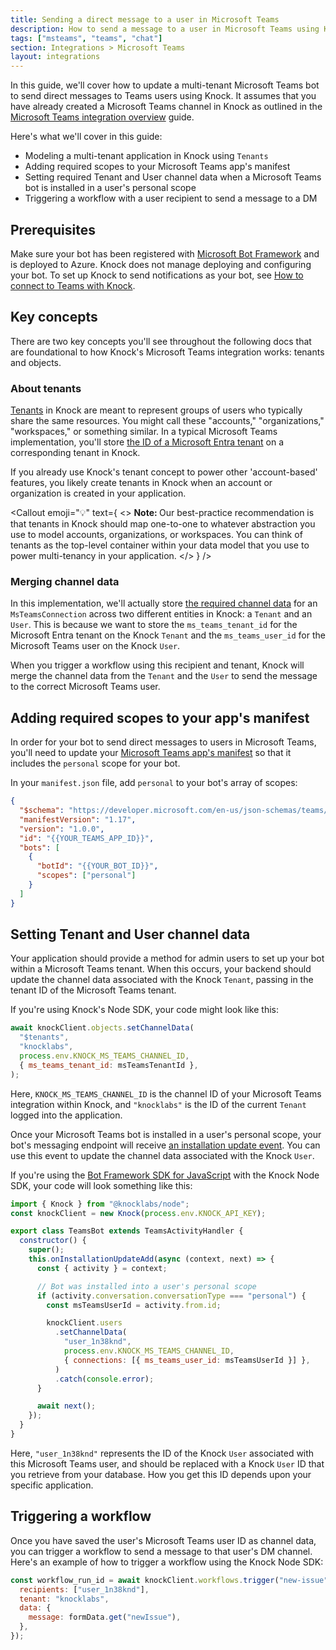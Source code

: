 ```yaml
---
title: Sending a direct message to a user in Microsoft Teams
description: How to send a message to a user in Microsoft Teams using Knock.
tags: ["msteams", "teams", "chat"]
section: Integrations > Microsoft Teams
layout: integrations
---
```


In this guide, we'll cover how to update a multi-tenant Microsoft Teams bot to send direct messages to Teams users using Knock. It assumes that you have already created a Microsoft Teams channel in Knock as outlined in the [Microsoft Teams integration overview](/integrations/chat/microsoft-teams/overview) guide.

Here's what we'll cover in this guide:

- Modeling a multi-tenant application in Knock using `Tenants`
- Adding required scopes to your Microsoft Teams app's manifest
- Setting required Tenant and User channel data when a Microsoft Teams bot is installed in a user's personal scope
- Triggering a workflow with a user recipient to send a message to a DM

## Prerequisites

Make sure your bot has been registered with <a href="https://dev.botframework.com/" target="_blank">Microsoft Bot Framework</a> and is deployed to Azure. Knock does not manage deploying and configuring your bot. To set up Knock to send notifications as your bot, see [How to connect to Teams with Knock](/integrations/chat/microsoft-teams/overview#how-to-connect-to-teams-with-knock).

## Key concepts

There are two key concepts you'll see throughout the following docs that are foundational to how Knock's Microsoft Teams integration works: tenants and objects.

### About tenants

[Tenants](/concepts/tenants) in Knock are meant to represent groups of users who typically share the same resources. You might call these "accounts," "organizations," "workspaces," or something similar. In a typical Microsoft Teams implementation, you'll store <a href="https://learn.microsoft.com/en-us/entra/identity-platform/quickstart-create-new-tenant" target="_blank">the ID of a Microsoft Entra tenant</a> on a corresponding tenant in Knock.

If you already use Knock's tenant concept to power other 'account-based' features, you likely create tenants in Knock when an account or organization is created in your application.

<Callout
  emoji="💡"
  text={
    <>
      <strong>Note: </strong>
      Our best-practice recommendation is that tenants in Knock should map one-to-one
      to whatever abstraction you use to model accounts, organizations, or workspaces.
      You can think of tenants as the top-level container within your data model
      that you use to power multi-tenancy in your application.
    </>
  }
/>

### Merging channel data

In this implementation, we'll actually store [the required channel data](/integrations/chat/microsoft-teams/overview#channel-data-requirements) for an `MsTeamsConnection` across two different entities in Knock: a `Tenant` and an `User`. This is because we want to store the `ms_teams_tenant_id` for the Microsoft Entra tenant on the Knock `Tenant` and the `ms_teams_user_id` for the Microsoft Teams user on the Knock `User`.

When you trigger a workflow using this recipient and tenant, Knock will merge the channel data from the `Tenant` and the `User` to send the message to the correct Microsoft Teams user.

## Adding required scopes to your app's manifest

In order for your bot to send direct messages to users in Microsoft Teams, you'll need to update your <a href="https://learn.microsoft.com/en-us/microsoftteams/platform/resources/schema/manifest-schema" target="_blank">Microsoft Teams app's manifest</a> so that it includes the `personal` scope for your bot.

In your `manifest.json` file, add `personal` to your bot's array of scopes:

```json
{
  "$schema": "https://developer.microsoft.com/en-us/json-schemas/teams/v1.17/MicrosoftTeams.schema.json",
  "manifestVersion": "1.17",
  "version": "1.0.0",
  "id": "{{YOUR_TEAMS_APP_ID}}",
  "bots": [
    {
      "botId": "{{YOUR_BOT_ID}}",
      "scopes": ["personal"]
    }
  ]
}
```

## Setting Tenant and User channel data

Your application should provide a method for admin users to set up your bot within a Microsoft Teams tenant. When this occurs, your backend should update the channel data associated with the Knock `Tenant`, passing in the tenant ID of the Microsoft Teams tenant.

If you're using Knock's Node SDK, your code might look like this:

```javascript
await knockClient.objects.setChannelData(
  "$tenants",
  "knocklabs",
  process.env.KNOCK_MS_TEAMS_CHANNEL_ID,
  { ms_teams_tenant_id: msTeamsTenantId },
);
```

Here, `KNOCK_MS_TEAMS_CHANNEL_ID` is the channel ID of your Microsoft Teams integration within Knock, and `"knocklabs"` is the ID of the current `Tenant` logged into the application.

Once your Microsoft Teams bot is installed in a user's personal scope, your bot's messaging endpoint will receive <a href="https://learn.microsoft.com/en-us/microsoftteams/platform/bots/how-to/conversations/subscribe-to-conversation-events#installation-update-event" target="_blank">an installation update event</a>. You can use this event to update the channel data associated with the Knock `User`.

If you're using the <a href="https://github.com/microsoft/botbuilder-js" target="_blank">Bot Framework SDK for JavaScript</a> with the Knock Node SDK, your code will look something like this:

```javascript
import { Knock } from "@knocklabs/node";
const knockClient = new Knock(process.env.KNOCK_API_KEY);

export class TeamsBot extends TeamsActivityHandler {
  constructor() {
    super();
    this.onInstallationUpdateAdd(async (context, next) => {
      const { activity } = context;

      // Bot was installed into a user's personal scope
      if (activity.conversation.conversationType === "personal") {
        const msTeamsUserId = activity.from.id;

        knockClient.users
          .setChannelData(
            "user_1n38knd",
            process.env.KNOCK_MS_TEAMS_CHANNEL_ID,
            { connections: [{ ms_teams_user_id: msTeamsUserId }] },
          )
          .catch(console.error);
      }

      await next();
    });
  }
}
```

Here, `"user_1n38knd"` represents the ID of the Knock `User` associated with this Microsoft Teams user, and should be replaced with a Knock `User` ID that you retrieve from your database. How you get this ID depends upon your specific application.

## Triggering a workflow

Once you have saved the user's Microsoft Teams user ID as channel data, you can trigger a workflow to send a message to that user's DM channel. Here's an example of how to trigger a workflow using the Knock Node SDK:

```javascript
const workflow_run_id = await knockClient.workflows.trigger("new-issue", {
  recipients: ["user_1n38knd"],
  tenant: "knocklabs",
  data: {
    message: formData.get("newIssue"),
  },
});
```
